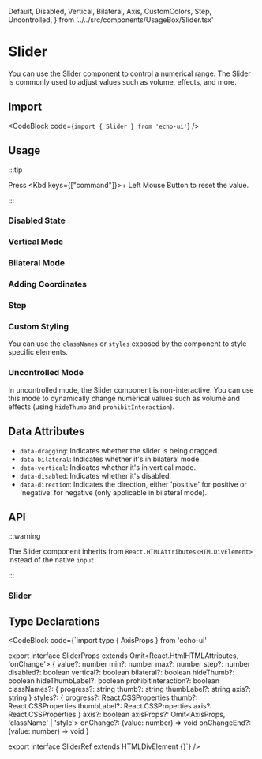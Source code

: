   Default,
  Disabled,
  Vertical,
  Bilateral,
  Axis,
  CustomColors,
  Step,
  Uncontrolled,
} from '../../src/components/UsageBox/Slider.tsx'

# Slider

You can use the Slider component to control a numerical range. The Slider is commonly used to adjust values such as volume, effects, and more.

## Import

<CodeBlock code={`import { Slider } from 'echo-ui'`} />

## Usage

:::tip

Press <Kbd keys={["command"]}>+ Left Mouse Button</Kbd> to reset the value.

:::

<Default />

### Disabled State

<Disabled />

### Vertical Mode

<Vertical />

### Bilateral Mode

<Bilateral />

### Adding Coordinates

<Axis />

### Step

<Step />

### Custom Styling

<CustomColors />

You can use the `classNames` or `styles` exposed by the component to style specific elements.

### Uncontrolled Mode

<Uncontrolled />

In uncontrolled mode, the Slider component is non-interactive. You can use this mode to dynamically change numerical values such as volume and effects (using `hideThumb` and `prohibitInteraction`).

## Data Attributes

- `data-dragging`: Indicates whether the slider is being dragged.
- `data-bilateral`: Indicates whether it's in bilateral mode.
- `data-vertical`: Indicates whether it's in vertical mode.
- `data-disabled`: Indicates whether it's disabled.
- `data-direction`: Indicates the direction, either 'positive' for positive or 'negative' for negative (only applicable in bilateral mode).

## API

:::warning

The Slider component inherits from `React.HTMLAttributes<HTMLDivElement>` instead of the native `input`.

:::

### Slider

<SliderAPITable />

## Type Declarations

<CodeBlock code={`import type { AxisProps } from 'echo-ui'

export interface SliderProps extends Omit<React.HtmlHTMLAttributes<HTMLDivElement>, 'onChange'> {
  value?: number
  min?: number
  max?: number
  step?: number
  disabled?: boolean
  vertical?: boolean
  bilateral?: boolean
  hideThumb?: boolean
  hideThumbLabel?: boolean
  prohibitInteraction?: boolean
  classNames?: {
    progress?: string
    thumb?: string
    thumbLabel?: string
    axis?: string
  }
  styles?: {
    progress?: React.CSSProperties
    thumb?: React.CSSProperties
    thumbLabel?: React.CSSProperties
    axis?: React.CSSProperties
  }
  axis?: boolean
  axisProps?: Omit<AxisProps, 'className' | 'style'>
  onChange?: (value: number) => void
  onChangeEnd?: (value: number) => void
}

export interface SliderRef extends HTMLDivElement {}`} />
